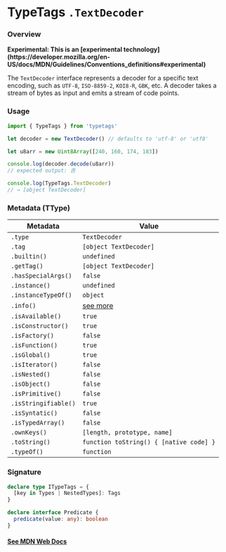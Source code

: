 
# TypeTags `.TextDecoder`

### Overview

<Callout type="warning" emoji="⚠️">
  <b>
    Experimental: This is an [experimental
    technology](https://developer.mozilla.org/en-US/docs/MDN/Guidelines/Conventions_definitions#experimental)
  </b>
</Callout>

The `TextDecoder` interface represents a decoder for a specific text encoding, such as `UTF-8`, `ISO-8859-2`, `KOI8-R`, `GBK`, etc. A decoder takes a stream of bytes as input and emits a stream of code points.

### Usage

```js
import { TypeTags } from 'typetags'

let decoder = new TextDecoder() // defaults to 'utf-8' or 'utf8'

let u8arr = new Uint8Array([240, 160, 174, 183])

console.log(decoder.decode(u8arr))
// expected output: 𠮷

console.log(TypeTags.TextDecoder)
// → [object TextDecoder]
```

### Metadata (TType)

| Metadata             | Value                                   |
| -------------------- | --------------------------------------- |
| `.type`              | `TextDecoder`                           |
| `.tag`               | `[object TextDecoder]`                  |
| `.builtin()`         | `undefined`                             |
| `.getTag()`          | `[object TextDecoder]`                  |
| `.hasSpecialArgs()`  | `false`                                 |
| `.instance()`        | `undefined`                             |
| `.instanceTypeOf()`  | `object`                                |
| `.info()`            | [see more]()                            |
| `.isAvailable()`     | `true`                                  |
| `.isConstructor()`   | `true`                                  |
| `.isFactory()`       | `false`                                 |
| `.isFunction()`      | `true`                                  |
| `.isGlobal()`        | `true`                                  |
| `.isIterator()`      | `false`                                 |
| `.isNested()`        | `false`                                 |
| `.isObject()`        | `false`                                 |
| `.isPrimitive()`     | `false`                                 |
| `.isStringifiable()` | `true`                                  |
| `.isSyntatic()`      | `false`                                 |
| `.isTypedArray()`    | `false`                                 |
| `.ownKeys()`         | `[length, prototype, name]`             |
| `.toString()`        | `function toString() { [native code] }` |
| `.typeOf()`          | `function`                              |

### Signature

```ts
declare type ITypeTags = {
  [key in Types | NestedTypes]: Tags
}

declare interface Predicate {
  predicate(value: any): boolean
}
```

#### [See MDN Web Docs](https://developer.mozilla.org/en-US/docs/Web/API/TextDecoder)
